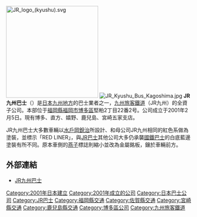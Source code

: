 {{Infobox Company 
| company_name = JR巴士株式會社
| company_name_en = JR Kyushubus Company
| company_logo = [[File:JR_logo_(kyushu).svg|200px]]
| image = 
| company_type = [[株式會社|株式會社]]
| company_slogan = 
| market_information = [[非上市公司|非上市公司]]
| foundation = {{和暦|2002}}2月5日
| location = {{JPN}}  〒810-0801<br/>{{flag|福岡縣}}[[福岡市|福岡市]][[博多區|博多區]][[中洲|中洲]]堅粕二丁目22番2号
| area_served = 
| key_people = 植弘 靖彦（[[董事长|董事长]]）
| industry =  巴士業<br/>[[服務業|服務業]]
| products =  
| services = 
| capital =  {{profit}}2億7980万9000日圓（{{和暦|2021}}03月31日
| revenue = {{profit}}2億7980万9000日圓（{{和暦|2021}}03月31日）
| operating_income = 
| profit = 
| market_value = 
| num_employees = 249名（正式員工）
| P/E ratio = 
| earnings per share = 
| Net asset value = 
| accounting_period = 
| parent = 
| major_shareholder = 
| divisions = 
| subsid = 
| sister = 
| homepage = {{url|https://www.jrkbus.co.jp/}}
| footnotes = 
| width = 
}}
[[File:JR_logo_(kyushu).svg|250px]]
[[File:JR_Kyushu_Bus_Kagoshima.jpg|thumb]]
'''JR九州巴士'''（{{lang-ja|JR九州バス}}）是[[日本|日本]][[九州地方|九州地方]]的巴士業者之一，[[九州旅客鐵道|九州旅客鐵道]]（JR九州）的全資子公司。本部位于[[福岡縣|福岡縣]][[福岡市|福岡市]][[博多區|博多區]]堅粕2丁目22番2号。公司成立于2001年2月5日。現有博多、直方、嬉野、鹿兒島、宮崎五家支店。

JR九州巴士大多數車輛以[[水戶岡銳治|水戶岡銳治]]所設計、和母公司JR九州相同的紅色系做為塗裝，並標示「RED LINER」，與[[JR巴士|JR巴士]]其他公司大多仍承襲[[國鐵巴士|國鐵巴士]]的白底藍邊塗裝有所不同。原本車側的[[燕子|燕子]]標誌則縮小並改為金屬銘板，鑲於車輛前方。

== 外部連結 ==
{{commonscat|JR Kyushu Bus}}
*[http://www.jrkbus.co.jp/ JR九州巴士] {{Wayback|url=http://www.jrkbus.co.jp/ |date=20210104013146 }}
{{JR}}
{{Portal bar|日本|交通|福岡|企業}}
[[Category:2001年日本建立|Category:2001年日本建立]]
[[Category:2001年成立的公司|Category:2001年成立的公司]]
[[Category:日本巴士公司|Category:日本巴士公司]]
[[Category:JR巴士|Category:JR巴士]]
[[Category:福岡縣交通|Category:福岡縣交通]]
[[Category:佐賀縣交通|Category:佐賀縣交通]]
[[Category:宮崎縣交通|Category:宮崎縣交通]]
[[Category:鹿兒島縣交通|Category:鹿兒島縣交通]]
[[Category:博多區公司|Category:博多區公司]]
[[Category:九州旅客鐵道|Category:九州旅客鐵道]]